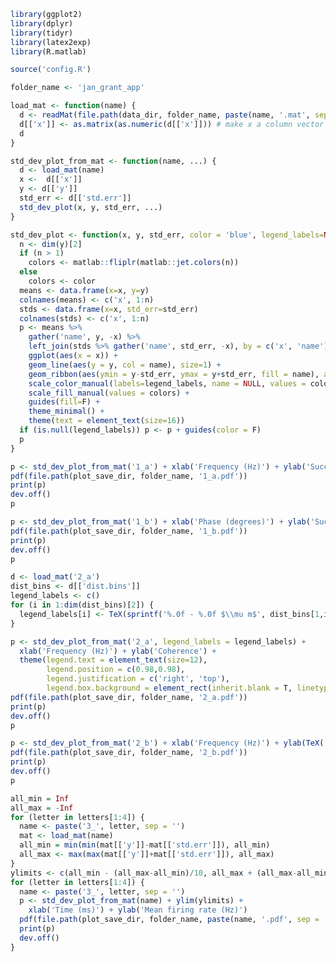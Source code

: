 ```r
library(ggplot2)
library(dplyr)
library(tidyr)
library(latex2exp)
library(R.matlab)

source('config.R')
```

```r
folder_name <- 'jan_grant_app'

load_mat <- function(name) {
  d <- readMat(file.path(data_dir, folder_name, paste(name, '.mat', sep = '')))
  d[['x']] <- as.matrix(as.numeric(d[['x']])) # make x a column vector
  d
}

std_dev_plot_from_mat <- function(name, ...) {
  d <- load_mat(name)
  x <-  d[['x']]
  y <- d[['y']]
  std_err <- d[['std.err']]
  std_dev_plot(x, y, std_err, ...)
}

std_dev_plot <- function(x, y, std_err, color = 'blue', legend_labels=NULL) {
  n <- dim(y)[2]
  if (n > 1)
    colors <- matlab::fliplr(matlab::jet.colors(n))
  else
    colors <- color
  means <- data.frame(x=x, y=y)
  colnames(means) <- c('x', 1:n)
  stds <- data.frame(x=x, std_err=std_err)
  colnames(stds) <- c('x', 1:n)
  p <- means %>% 
    gather('name', y, -x) %>%
    left_join(stds %>% gather('name', std_err, -x), by = c('x', 'name')) %>%
    ggplot(aes(x = x)) +
    geom_line(aes(y = y, col = name), size=1) +
    geom_ribbon(aes(ymin = y-std_err, ymax = y+std_err, fill = name), alpha=0.2) +
    scale_color_manual(labels=legend_labels, name = NULL, values = colors) +
    scale_fill_manual(values = colors) +
    guides(fill=F) +
    theme_minimal() +
    theme(text = element_text(size=16))
  if (is.null(legend_labels)) p <- p + guides(color = F)
  p
}
```

```r
p <- std_dev_plot_from_mat('1_a') + xlab('Frequency (Hz)') + ylab('Success rate')
pdf(file.path(plot_save_dir, folder_name, '1_a.pdf'))
print(p)
dev.off()
p
```

```r
p <- std_dev_plot_from_mat('1_b') + xlab('Phase (degrees)') + ylab('Success rate')
pdf(file.path(plot_save_dir, folder_name, '1_b.pdf'))
print(p)
dev.off()
p
```

```r
d <- load_mat('2_a')
dist_bins <- d[['dist.bins']]
legend_labels <- c()
for (i in 1:dim(dist_bins)[2]) {
  legend_labels[i] <- TeX(sprintf('%.0f - %.0f $\\mu m$', dist_bins[1,i], dist_bins[2,i]))
}

p <- std_dev_plot_from_mat('2_a', legend_labels = legend_labels) +
  xlab('Frequency (Hz)') + ylab('Coherence') + 
  theme(legend.text = element_text(size=12), 
        legend.position = c(0.98,0.98),
        legend.justification = c('right', 'top'),
        legend.box.background = element_rect(inherit.blank = T, linetype = 1, color = 'grey'))
pdf(file.path(plot_save_dir, folder_name, '2_a.pdf'))
print(p)
dev.off()
p
```

```r
p <- std_dev_plot_from_mat('2_b') + xlab('Frequency (Hz)') + ylab(TeX('$\\sigma$ (mm)'))
pdf(file.path(plot_save_dir, folder_name, '2_b.pdf'))
print(p)
dev.off()
p
```

```r
all_min = Inf
all_max = -Inf
for (letter in letters[1:4]) {
  name <- paste('3_', letter, sep = '')
  mat <- load_mat(name)
  all_min = min(min(mat[['y']]-mat[['std.err']]), all_min)
  all_max <- max(max(mat[['y']]+mat[['std.err']]), all_max)
}
ylimits <- c(all_min - (all_max-all_min)/10, all_max + (all_max-all_min)/10)
for (letter in letters[1:4]) {
  name <- paste('3_', letter, sep = '')
  p <- std_dev_plot_from_mat(name) + ylim(ylimits) +
    xlab('Time (ms)') + ylab('Mean firing rate (Hz)')
  pdf(file.path(plot_save_dir, folder_name, paste(name, '.pdf', sep = '')))
  print(p)
  dev.off()
}
```